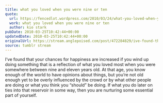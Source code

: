 ```yaml
---
title: what you loved when you were nine or ten
quote:
  url: https://fencedlot.wordpress.com/2010/03/24/what-you-loved-when-you-were-nine-or-ten/ (via <a href="http://tumblr.nickandjess.co.uk/">jessandnick</a>)
  work: what you loved when you were nine or ten
  author: kio stark
pubDate: 2010-03-25T10:42:44+00:00
updatedDate: 2010-03-25T10:42:44+00:00
originalUrl: https://stream.anglepoised.com/post/472284829/ive-found-that-your-chances-for-happiness-are
source: tumblr stream
---
```


I’ve found that your chances for happiness are increased if you wind up doing something that is a reflection of what you loved most when you were somewhere between nine and eleven years old. At that age, you know enough of the world to have opinions about things, but you’re not old enough yet to be overly influenced by the crowd or by what other people are doing or what you think you “should” be doing. If what you do later on ties into that reservoir in some way, then you are nurturing some essential part of yourself.
